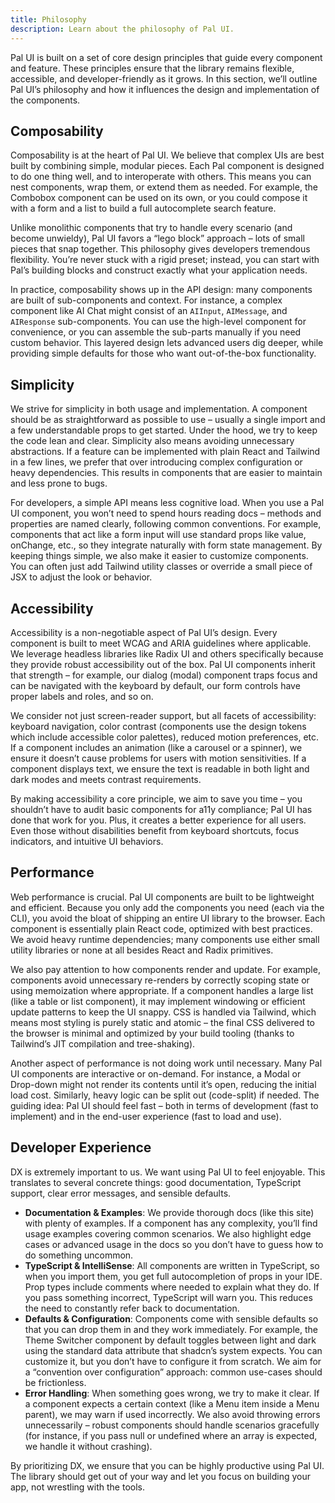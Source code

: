 ```yaml
---
title: Philosophy
description: Learn about the philosophy of Pal UI.
---
```


Pal UI is built on a set of core design principles that guide every component and feature. These principles ensure that the library remains flexible, accessible, and developer-friendly as it grows. In this section, we’ll outline Pal UI’s philosophy and how it influences the design and implementation of the components.

## Composability

Composability is at the heart of Pal UI. We believe that complex UIs are best built by combining simple, modular pieces. Each Pal component is designed to do one thing well, and to interoperate with others. This means you can nest components, wrap them, or extend them as needed. For example, the Combobox component can be used on its own, or you could compose it with a form and a list to build a full autocomplete search feature.

Unlike monolithic components that try to handle every scenario (and become unwieldy), Pal UI favors a “lego block” approach – lots of small pieces that snap together. This philosophy gives developers tremendous flexibility. You’re never stuck with a rigid preset; instead, you can start with Pal’s building blocks and construct exactly what your application needs.

In practice, composability shows up in the API design: many components are built of sub-components and context. For instance, a complex component like AI Chat might consist of an `AIInput`, `AIMessage`, and `AIResponse` sub-components. You can use the high-level component for convenience, or you can assemble the sub-parts manually if you need custom behavior. This layered design lets advanced users dig deeper, while providing simple defaults for those who want out-of-the-box functionality.

## Simplicity

We strive for simplicity in both usage and implementation. A component should be as straightforward as possible to use – usually a single import and a few understandable props to get started. Under the hood, we try to keep the code lean and clear. Simplicity also means avoiding unnecessary abstractions. If a feature can be implemented with plain React and Tailwind in a few lines, we prefer that over introducing complex configuration or heavy dependencies. This results in components that are easier to maintain and less prone to bugs.

For developers, a simple API means less cognitive load. When you use a Pal UI component, you won’t need to spend hours reading docs – methods and properties are named clearly, following common conventions. For example, components that act like a form input will use standard props like value, onChange, etc., so they integrate naturally with form state management. By keeping things simple, we also make it easier to customize components. You can often just add Tailwind utility classes or override a small piece of JSX to adjust the look or behavior.

## Accessibility

Accessibility is a non-negotiable aspect of Pal UI’s design. Every component is built to meet WCAG and ARIA guidelines where applicable. We leverage headless libraries like Radix UI and others specifically because they provide robust accessibility out of the box. Pal UI components inherit that strength – for example, our dialog (modal) component traps focus and can be navigated with the keyboard by default, our form controls have proper labels and roles, and so on.

We consider not just screen-reader support, but all facets of accessibility: keyboard navigation, color contrast (components use the design tokens which include accessible color palettes), reduced motion preferences, etc. If a component includes an animation (like a carousel or a spinner), we ensure it doesn’t cause problems for users with motion sensitivities. If a component displays text, we ensure the text is readable in both light and dark modes and meets contrast requirements.

By making accessibility a core principle, we aim to save you time – you shouldn’t have to audit basic components for a11y compliance; Pal UI has done that work for you. Plus, it creates a better experience for all users. Even those without disabilities benefit from keyboard shortcuts, focus indicators, and intuitive UI behaviors.

## Performance

Web performance is crucial. Pal UI components are built to be lightweight and efficient. Because you only add the components you need (each via the CLI), you avoid the bloat of shipping an entire UI library to the browser. Each component is essentially plain React code, optimized with best practices. We avoid heavy runtime dependencies; many components use either small utility libraries or none at all besides React and Radix primitives.

We also pay attention to how components render and update. For example, components avoid unnecessary re-renders by correctly scoping state or using memoization where appropriate. If a component handles a large list (like a table or list component), it may implement windowing or efficient update patterns to keep the UI snappy. CSS is handled via Tailwind, which means most styling is purely static and atomic – the final CSS delivered to the browser is minimal and optimized by your build tooling (thanks to Tailwind’s JIT compilation and tree-shaking).

Another aspect of performance is not doing work until necessary. Many Pal UI components are interactive or on-demand. For instance, a Modal or Drop-down might not render its contents until it’s open, reducing the initial load cost. Similarly, heavy logic can be split out (code-split) if needed. The guiding idea: Pal UI should feel fast – both in terms of development (fast to implement) and in the end-user experience (fast to load and use).

## Developer Experience

DX is extremely important to us. We want using Pal UI to feel enjoyable. This translates to several concrete things: good documentation, TypeScript support, clear error messages, and sensible defaults.

- **Documentation & Examples**: We provide thorough docs (like this site) with plenty of examples. If a component has any complexity, you’ll find usage examples covering common scenarios. We also highlight edge cases or advanced usage in the docs so you don’t have to guess how to do something uncommon.
- **TypeScript & IntelliSense**: All components are written in TypeScript, so when you import them, you get full autocompletion of props in your IDE. Prop types include comments where needed to explain what they do. If you pass something incorrect, TypeScript will warn you. This reduces the need to constantly refer back to documentation.
- **Defaults & Configuration**: Components come with sensible defaults so that you can drop them in and they work immediately. For example, the Theme Switcher component by default toggles between light and dark using the standard data attribute that shadcn’s system expects. You can customize it, but you don’t have to configure it from scratch. We aim for a “convention over configuration” approach: common use-cases should be frictionless.
- **Error Handling**: When something goes wrong, we try to make it clear. If a component expects a certain context (like a Menu item inside a Menu parent), we may warn if used incorrectly. We also avoid throwing errors unnecessarily – robust components should handle scenarios gracefully (for instance, if you pass null or undefined where an array is expected, we handle it without crashing).

By prioritizing DX, we ensure that you can be highly productive using Pal UI. The library should get out of your way and let you focus on building your app, not wrestling with the tools.
